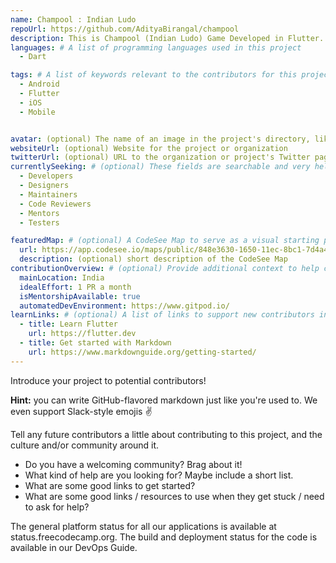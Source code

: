```yaml
---
name: Champool : Indian Ludo
repoUrl: https://github.com/AdityaBirangal/champool
description: This is Champool (Indian Ludo) Game Developed in Flutter.
languages: # A list of programming languages used in this project
  - Dart

tags: # A list of keywords relevant to the contributors for this project
  - Android
  - Flutter
  - iOS
  - Mobile


avatar: (optional) The name of an image in the project's directory, like "avatar.png". This will appear on the project card contributors see when searching for a project.
websiteUrl: (optional) Website for the project or organization
twitterUrl: (optional) URL to the organization or project's Twitter page
currentlySeeking: # (optional) These fields are searchable and very helpful for contributors to match well with your project
  - Developers
  - Designers
  - Maintainers
  - Code Reviewers
  - Mentors
  - Testers

featuredMap: # (optional) A CodeSee Map to serve as a visual starting point for contributors
  url: https://app.codesee.io/maps/public/848e3630-1650-11ec-8bc1-7d4a4822cc27
  description: (optional) short description of the CodeSee Map
contributionOverview: # (optional) Provide additional context to help contributors match well with your project
  mainLocation: India
  idealEffort: 1 PR a month
  isMentorshipAvailable: true
  automatedDevEnvironment: https://www.gitpod.io/
learnLinks: # (optional) A list of links to support new contributors in learning about your project and tech stack and culture / community
  - title: Learn Flutter
    url: https://flutter.dev
  - title: Get started with Markdown
    url: https://www.markdownguide.org/getting-started/
---
```


<!-- Divide your content into sections using our handy shortcodes. Each section is optional -->

<Overview>

Introduce your project to potential contributors!

**Hint:** you can write GitHub-flavored markdown just like you're used to. We even support Slack-style emojis :v:

</Overview>

<Contributing>

Tell any future contributors a little about contributing to this project, and the culture and/or community around it.

- Do you have a welcoming community? Brag about it!
- What kind of help are you looking for? Maybe include a short list.
- What are some good links to get started?
- What are some good links / resources to use when they get stuck / need to ask for help?

The general platform status for all our applications is available at status.freecodecamp.org. The build and deployment status for the code is available in our DevOps Guide.

</Contributing>